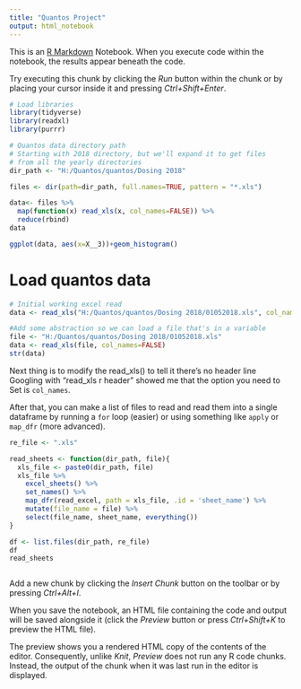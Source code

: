 ```yaml
---
title: "Quantos Project"
output: html_notebook
---
```


This is an [R Markdown](http://rmarkdown.rstudio.com) Notebook. When you execute code within the notebook, the results appear beneath the code. 

Try executing this chunk by clicking the *Run* button within the chunk or by placing your cursor inside it and pressing *Ctrl+Shift+Enter*. 

```r
# Load libraries
library(tidyverse)
library(readxl)
library(purrr)

# Quantos data directory path
# Starting with 2018 directory, but we'll expand it to get files
# from all the yearly directories
dir_path <- "H:/Quantos/quantos/Dosing 2018"
```

```r
files <- dir(path=dir_path, full.names=TRUE, pattern = "*.xls")
```


```r
data<- files %>%
  map(function(x) read_xls(x, col_names=FALSE)) %>%
  reduce(rbind)
data
```

```r
ggplot(data, aes(x=X__3))+geom_histogram()
```



# Load quantos data

```r
# Initial working excel read
data <- read_xls("H:/Quantos/quantos/Dosing 2018/01052018.xls", col_names=FALSE)

#Add some abstraction so we can load a file that's in a variable
file <- "H:/Quantos/quantos/Dosing 2018/01052018.xls"
data <- read_xls(file, col_names=FALSE)
str(data)

```
Next thing is to modify the read_xls() to tell it there's no header line
Googling with "read_xls r header" showed me that the option you need to
Set is `col_names`.

After that, you can make a list of files to read and read them into a single
dataframe by running a `for` loop (easier) or using something like `apply` or `map_dfr` (more advanced).

```r
re_file <- ".xls"

read_sheets <- function(dir_path, file){
  xls_file <- paste0(dir_path, file)
  xls_file %>%
    excel_sheets() %>%
    set_names() %>%
    map_dfr(read_excel, path = xls_file, .id = 'sheet_name') %>% 
    mutate(file_name = file) %>% 
    select(file_name, sheet_name, everything())
}

df <- list.files(dir_path, re_file)
df
read_sheets

```

```r


```


Add a new chunk by clicking the *Insert Chunk* button on the toolbar or by pressing *Ctrl+Alt+I*.

When you save the notebook, an HTML file containing the code and output will be saved alongside it (click the *Preview* button or press *Ctrl+Shift+K* to preview the HTML file).

The preview shows you a rendered HTML copy of the contents of the editor. Consequently, unlike *Knit*, *Preview* does not run any R code chunks. Instead, the output of the chunk when it was last run in the editor is displayed.
